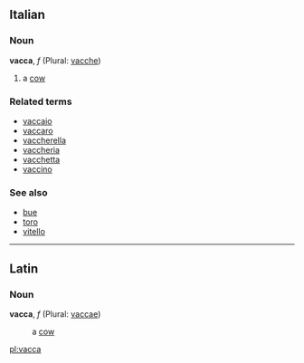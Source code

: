 ==Italian==
===Noun===
'''vacca''', ''f'' (Plural: [[vacche]])

# a [[cow]]

===Related terms===
*[[vaccaio]]
*[[vaccaro]]
*[[vaccherella]]
*[[vaccheria]]
*[[vacchetta]]
*[[vaccino]]

===See also===
*[[bue]]
*[[toro]]
*[[vitello]]

----

==Latin==
===Noun===
'''vacca''', ''f'' (Plural: [[vaccae]])

: a [[cow]]

[[pl:vacca]]
